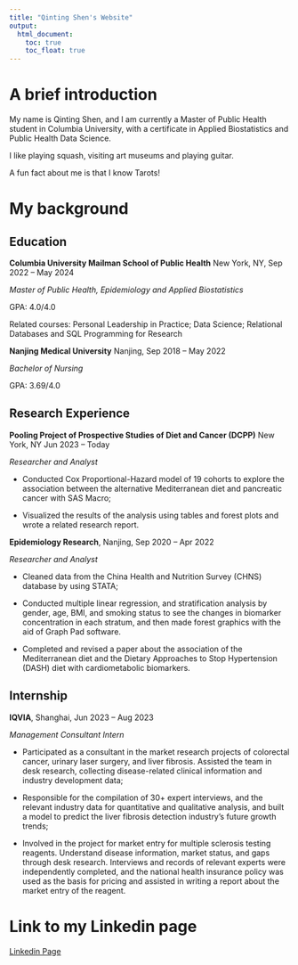 ```yaml
---
title: "Qinting Shen's Website"
output: 
  html_document:
    toc: true
    toc_float: true
---
```


# A brief introduction

My name is Qinting Shen, and I am currently a Master of Public Health student in Columbia University, with a certificate in Applied Biostatistics and Public Health Data Science. 

I like playing squash, visiting art museums and playing guitar.

A fun fact about me is that I know Tarots!

# My background

## Education
**Columbia University Mailman School of Public Health**
New York, NY, Sep 2022 – May 2024

*Master of Public Health, Epidemiology and Applied Biostatistics*

GPA: 4.0/4.0

Related courses: Personal Leadership in Practice; Data Science; Relational Databases and SQL Programming for Research

**Nanjing Medical University**
Nanjing, Sep 2018 – May 2022

*Bachelor of Nursing*

GPA: 3.69/4.0

## Research Experience
**Pooling Project of Prospective Studies of Diet and Cancer (DCPP)**
New York, NY                               	   Jun 2023 – Today

*Researcher and Analyst*

* Conducted Cox Proportional-Hazard  model of 19 cohorts to explore the association between the alternative Mediterranean diet and pancreatic cancer with SAS Macro;

* Visualized the results of the analysis using tables and forest plots and wrote a related research report.

**Epidemiology Research**, Nanjing, Sep 2020 – Apr 2022

*Researcher and Analyst*

* Cleaned data from the China Health and Nutrition Survey (CHNS) database by using STATA; 

* Conducted multiple linear regression, and stratification analysis by gender, age, BMI, and smoking status to see the changes in biomarker concentration in each stratum, and then made forest graphics with the aid of Graph Pad software.

* Completed and revised a paper about the association of the Mediterranean diet and the Dietary Approaches to Stop Hypertension (DASH) diet with cardiometabolic biomarkers.


## Internship
**IQVIA**, Shanghai, Jun 2023 – Aug 2023

*Management Consultant Intern*

* Participated as a consultant in the market research projects of colorectal cancer, urinary laser surgery, and liver fibrosis. Assisted the team in desk research, collecting disease-related clinical information and industry development data;

* Responsible for the compilation of 30+ expert interviews, and the relevant industry data for quantitative and qualitative analysis, and built a model to predict the liver fibrosis detection industry's future growth trends;

* Involved in the project for market entry for multiple sclerosis testing reagents. Understand disease information, market status, and gaps through desk research. Interviews and records of relevant experts were independently completed, and the national health insurance policy was used as the basis for pricing and assisted in writing a report about the market entry of the reagent.

# Link to my Linkedin page

[Linkedin Page](https://www.linkedin.com/in/qinting-shen/)
